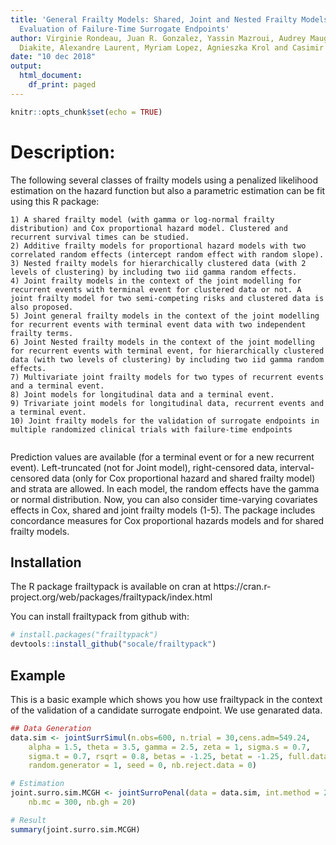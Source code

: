 ```yaml
---
title: 'General Frailty Models: Shared, Joint and Nested Frailty Models with Prediction;
  Evaluation of Failure-Time Surrogate Endpoints'
author: Virginie Rondeau, Juan R. Gonzalez, Yassin Mazroui, Audrey Mauguen, Amadou
  Diakite, Alexandre Laurent, Myriam Lopez, Agnieszka Krol and Casimir L. Sofeu
date: "10 dec 2018"
output:
  html_document:
    df_print: paged
---
```


```r
knitr::opts_chunk$set(echo = TRUE)
```

# Description:
The following several classes of frailty models using a penalized likelihood estimation on the hazard function but also a parametric estimation can be fit using this R package:

    1) A shared frailty model (with gamma or log-normal frailty distribution) and Cox proportional hazard model. Clustered and recurrent survival times can be studied.
    2) Additive frailty models for proportional hazard models with two correlated random effects (intercept random effect with random slope).
    3) Nested frailty models for hierarchically clustered data (with 2 levels of clustering) by including two iid gamma random effects.
    4) Joint frailty models in the context of the joint modelling for recurrent events with terminal event for clustered data or not. A joint frailty model for two semi-competing risks and clustered data is also proposed.
    5) Joint general frailty models in the context of the joint modelling for recurrent events with terminal event data with two independent frailty terms.
    6) Joint Nested frailty models in the context of the joint modelling for recurrent events with terminal event, for hierarchically clustered data (with two levels of clustering) by including two iid gamma random effects.
    7) Multivariate joint frailty models for two types of recurrent events and a terminal event.
    8) Joint models for longitudinal data and a terminal event.
    9) Trivariate joint models for longitudinal data, recurrent events and a terminal event. 
    10) Joint frailty models for the validation of surrogate endpoints in multiple randomized clinical trials with failure-time endpoints 
		
Prediction values are available (for a terminal event or for a new recurrent event). Left-truncated (not for Joint model), right-censored data, interval-censored data (only for Cox proportional hazard and shared frailty model) and strata are allowed. In each model, the random effects have the gamma or normal distribution. Now, you can also consider time-varying covariates effects in Cox, shared and joint frailty models (1-5). The package includes concordance measures for Cox proportional hazards models and for shared frailty models.


## Installation
The R package frailtypack is available on cran at https://cran.r-project.org/web/packages/frailtypack/index.html

You can install frailtypack from github with:

```r
# install.packages("frailtypack")
devtools::install_github("socale/frailtypack")
```

## Example

This is a basic example which shows you how use frailtypack in the context of the validation of a candidate surrogate endpoint. We use genarated data.

```r
## Data Generation
data.sim <- jointSurrSimul(n.obs=600, n.trial = 30,cens.adm=549.24, 
    alpha = 1.5, theta = 3.5, gamma = 2.5, zeta = 1, sigma.s = 0.7, 
    sigma.t = 0.7, rsqrt = 0.8, betas = -1.25, betat = -1.25, full.data = 0, 
    random.generator = 1, seed = 0, nb.reject.data = 0)
```

```r
# Estimation
joint.surro.sim.MCGH <- jointSurroPenal(data = data.sim, int.method = 2,
    nb.mc = 300, nb.gh = 20)
```

```r
# Result
summary(joint.surro.sim.MCGH)
```

